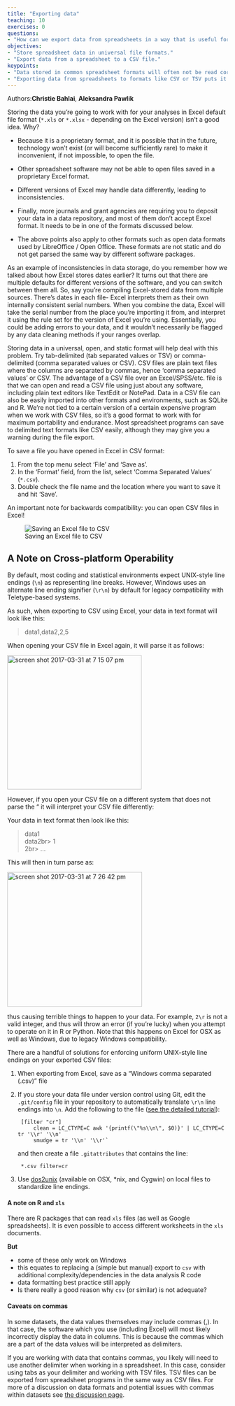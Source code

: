 ```yaml
---
title: "Exporting data"
teaching: 10
exercises: 0
questions:
- "How can we export data from spreadsheets in a way that is useful for downstream applications?"
objectives:
- "Store spreadsheet data in universal file formats."
- "Export data from a spreadsheet to a CSV file."
keypoints:
- "Data stored in common spreadsheet formats will often not be read correctly into data analysis software, introducing errors into your data."
- "Exporting data from spreadsheets to formats like CSV or TSV puts it in a format that can be used consistently by most programs."
---
```


Authors:**Christie Bahlai**, **Aleksandra Pawlik**<br>

Storing the data you're going to work with for your analyses in Excel
default file format (`*.xls` or `*.xlsx` - depending on the Excel
version) isn't a good idea. Why?

- Because it is a proprietary format, and it is possible that in
  the future, technology won’t exist (or will become sufficiently
  rare) to make it inconvenient, if not impossible, to open the file.

- Other spreadsheet software may not be able to open files
  saved in a proprietary Excel format.

- Different versions of Excel may handle data
  differently, leading to inconsistencies.

- Finally, more journals and grant agencies are requiring you
  to deposit your data in a data repository, and most of them don't
  accept Excel format. It needs to be in one of the formats
  discussed below.
  
- The above points also apply to other formats such as open data formats used by LibreOffice / Open Office. These formats are not static and do not get parsed the same way by different software packages.

As an example of inconsistencies in data storage, do you remember how we talked about how Excel stores dates earlier? It turns out that 
there are multiple defaults for different versions of the software, and you can switch between them all. So, say you’re
compiling Excel-stored data from multiple sources. There’s dates in each file- Excel interprets them as their own internally consistent
serial numbers. When you combine the data, Excel will take the serial number from the place you’re importing it from, and interpret it
using the rule set for the version of Excel you’re using. Essentially, you could be adding errors to your data, and it wouldn’t
necessarily be flagged by any data cleaning methods if your ranges overlap.

Storing data in a universal, open, and static format will help deal with this problem. Try tab-delimited (tab separated values
or TSV) or comma-delimited (comma separated values or CSV). CSV files are plain text files where the columns are separated by commas,
hence 'comma separated values' or CSV. The advantage of a CSV file over an Excel/SPSS/etc. file is that we can open and read a CSV file
using just about any software, including plain text editors like TextEdit or NotePad. 
Data in a CSV file can also be easily imported into other formats and
environments, such as SQLite and R. We're not tied to a certain version of a certain expensive program when we work with CSV files, so
it's a
good format to work with for maximum portability and endurance. Most spreadsheet programs can save to delimited text formats like CSV
easily, although they may give you a warning during the file export.

To save a file you have opened in Excel in CSV format:

1. From the top menu select 'File' and 'Save as'.
2. In the 'Format' field, from the list, select 'Comma Separated Values' (`*.csv`).
3. Double check the file name and the location where you want to save it and hit 'Save'.

An important note for backwards compatibility: you can open CSV files in Excel!

![Saving an Excel file to CSV](../fig/excel-to-csv.png)

## A Note on Cross-platform Operability

By default, most coding and statistical environments expect UNIX-style line endings (`\n`) as representing line breaks.  However, Windows uses an alternate line ending signifier (`\r\n`) by default for legacy compatibility with Teletype-based systems.  

As such, when exporting to CSV using Excel, your data in text format will look like this:

>data1,data2\r\n1,2\r\n4,5\r\n

When opening your CSV file in Excel again, it will parse it as follows:

<img width="307" alt="screen shot 2017-03-31 at 7 15 07 pm" src="https://cloud.githubusercontent.com/assets/13110354/24560663/db4a5786-1643-11e7-931a-ca2c72336878.png">

However, if you open your CSV file on a different system that does not parse the "\r" it will interpret your CSV file differently:

Your data in text format then look like this:

>data1 <br>
>data2\r<br>
>1<br>
>2\r<br>
>…

This will then in turn parse as:

<img width="308" alt="screen shot 2017-03-31 at 7 26 42 pm" src="https://cloud.githubusercontent.com/assets/13110354/24561066/a990327c-1645-11e7-90b5-35a44e90f8d9.png">

thus causing terrible things to happen to your data.  For example, `2\r` is not a valid integer, and thus will throw an error (if you’re lucky) when you attempt to operate on it in R or Python.  Note that this happens on Excel for OSX as well as Windows, due to legacy Windows compatibility.

There are a handful of solutions for enforcing uniform UNIX-style line endings on your exported CSV files:

1. When exporting from Excel, save as a “Windows comma separated (.csv)” file
2. If you store your data file under version control using Git, edit the `.git/config` file in your repository to automatically translate `\r\n` line endings into `\n`.
Add the following to the file ([see the detailed tutorial](http://nicercode.github.io/blog/2013-04-30-excel-and-line-endings)):

		[filter "cr"]
    		clean = LC_CTYPE=C awk '{printf(\"%s\\n\", $0)}' | LC_CTYPE=C tr '\\r' '\\n'
    		smudge = tr '\\n' '\\r'` 
    
 	and then create a file `.gitattributes` that contains the line:
 
 		*.csv filter=cr
 
	
3. Use [dos2unix](http://dos2unix.sourceforge.net/) (available on OSX, *nix, and Cygwin) on local files to standardize line endings.

#### A note on R and `xls`

There are R packages that can read `xls` files (as well as
Google spreadsheets). It is even possible to access different
worksheets in the `xls` documents.

**But**

- some of these only work on Windows
- this equates to replacing a (simple but manual) export to `csv` with
  additional complexity/dependencies in the data analysis R code
- data formatting best practice still apply
- Is there really a good reason why `csv` (or similar) is not adequate?

#### Caveats on commas

In some datasets, the data values themselves may include commas (,). In that case, the software which you use (including Excel)
will most likely incorrectly display the data in columns. This is because the commas which are a part of the data values will be
interpreted as delimiters.

If you are working with data that contains commas, you likely will need to use another delimiter when working in a spreadsheet. In this
case, consider using tabs as your delimiter and working with TSV files. TSV files can be exported from spreadsheet
programs in the same way as CSV files. For more of a discussion on data formats and potential issues with commas within datasets see [the discussion page](http://www.datacarpentry.org/spreadsheet-ecology-lesson/discuss/).
